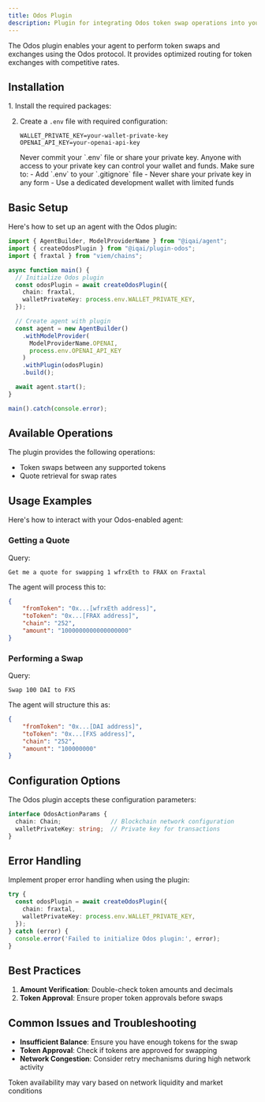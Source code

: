 ```yaml
---
title: Odos Plugin
description: Plugin for integrating Odos token swap operations into your agent
---
```


The Odos plugin enables your agent to perform token swaps and exchanges using the Odos protocol. It provides optimized routing for token exchanges with competitive rates.

## Installation

<Steps>
1. Install the required packages:
   <PackageManagers pkg="@iqai/plugin-odos" />


2. Create a `.env` file with required configuration:
   ```env
   WALLET_PRIVATE_KEY=your-wallet-private-key
   OPENAI_API_KEY=your-openai-api-key
   ```
   <Aside type="danger" title="Security Warning">
   Never commit your `.env` file or share your private key. Anyone with access to your private key can control your wallet and funds. Make sure to:
   - Add `.env` to your `.gitignore` file
   - Never share your private key in any form
   - Use a dedicated development wallet with limited funds
   </Aside>

</Steps>

## Basic Setup

Here's how to set up an agent with the Odos plugin:

```typescript
import { AgentBuilder, ModelProviderName } from "@iqai/agent";
import { createOdosPlugin } from "@iqai/plugin-odos";
import { fraxtal } from "viem/chains";

async function main() {
  // Initialize Odos plugin
  const odosPlugin = await createOdosPlugin({
    chain: fraxtal,
    walletPrivateKey: process.env.WALLET_PRIVATE_KEY,
  });

  // Create agent with plugin
  const agent = new AgentBuilder()
    .withModelProvider(
      ModelProviderName.OPENAI,
      process.env.OPENAI_API_KEY
    )
    .withPlugin(odosPlugin)
    .build();

  await agent.start();
}

main().catch(console.error);
```

## Available Operations

The plugin provides the following operations:
- Token swaps between any supported tokens
- Quote retrieval for swap rates

## Usage Examples

Here's how to interact with your Odos-enabled agent:

### Getting a Quote

Query:
```
Get me a quote for swapping 1 wfrxEth to FRAX on Fraxtal
```

The agent will process this to:
```json
{
    "fromToken": "0x...[wfrxEth address]",
    "toToken": "0x...[FRAX address]",
    "chain": "252",
    "amount": "1000000000000000000"
}
```

### Performing a Swap

Query:
```
Swap 100 DAI to FXS
```

The agent will structure this as:
```json
{
    "fromToken": "0x...[DAI address]",
    "toToken": "0x...[FXS address]",
    "chain": "252",
    "amount": "100000000"
}
```

## Configuration Options

The Odos plugin accepts these configuration parameters:

```typescript
interface OdosActionParams {
  chain: Chain;              // Blockchain network configuration
  walletPrivateKey: string;  // Private key for transactions
}
```

## Error Handling

Implement proper error handling when using the plugin:

```typescript
try {
  const odosPlugin = await createOdosPlugin({
    chain: fraxtal,
    walletPrivateKey: process.env.WALLET_PRIVATE_KEY,
  });
} catch (error) {
  console.error('Failed to initialize Odos plugin:', error);
}
```

## Best Practices

1. **Amount Verification**: Double-check token amounts and decimals
2. **Token Approval**: Ensure proper token approvals before swaps

## Common Issues and Troubleshooting

- **Insufficient Balance**: Ensure you have enough tokens for the swap
- **Token Approval**: Check if tokens are approved for swapping
- **Network Congestion**: Consider retry mechanisms during high network activity

<Aside>Token availability may vary based on network liquidity and market conditions</Aside>